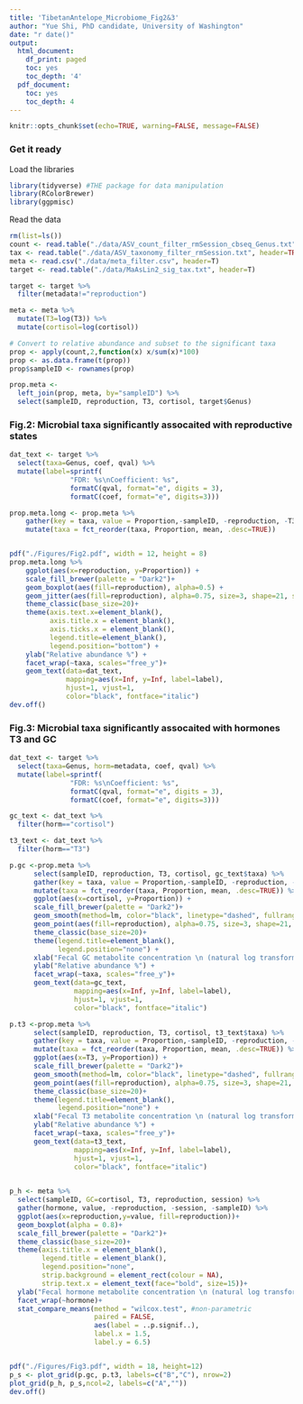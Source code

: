 ```yaml
---
title: 'TibetanAntelope_Microbiome_Fig2&3'
author: "Yue Shi, PhD candidate, University of Washington"
date: "r date()"
output:
  html_document:
    df_print: paged
    toc: yes
    toc_depth: '4'
  pdf_document:
    toc: yes
    toc_depth: 4
---
```


```r
knitr::opts_chunk$set(echo=TRUE, warning=FALSE, message=FALSE)
```

### Get it ready

Load the libraries
```r
library(tidyverse) #THE package for data manipulation
library(RColorBrewer)
library(ggpmisc)
```

Read the data
```r
rm(list=ls())
count <- read.table("./data/ASV_count_filter_rmSession_cbseq_Genus.txt",header=TRUE, row.names=1) 
tax <- read.table("./data/ASV_taxonomy_filter_rmSession.txt", header=TRUE, row.names=1)
meta <- read.csv("./data/meta_filter.csv", header=T) 
target <- read.table("./data/MaAsLin2_sig_tax.txt", header=T)

target <- target %>% 
  filter(metadata!="reproduction")

meta <- meta %>% 
  mutate(T3=log(T3)) %>% 
  mutate(cortisol=log(cortisol))

# Convert to relative abundance and subset to the significant taxa
prop <- apply(count,2,function(x) x/sum(x)*100)
prop <- as.data.frame(t(prop))
prop$sampleID <- rownames(prop)

prop.meta <- 
  left_join(prop, meta, by="sampleID") %>% 
  select(sampleID, reproduction, T3, cortisol, target$Genus) 
```

### Fig.2: Microbial taxa significantly assocaited with reproductive states

```r
dat_text <- target %>% 
  select(taxa=Genus, coef, qval) %>% 
  mutate(label=sprintf(
               "FDR: %s\nCoefficient: %s",
               formatC(qval, format="e", digits = 3),
               formatC(coef, format="e", digits=3)))

prop.meta.long <- prop.meta %>% 
    gather(key = taxa, value = Proportion,-sampleID, -reproduction, -T3, -cortisol) %>% 
    mutate(taxa = fct_reorder(taxa, Proportion, mean, .desc=TRUE)) 


pdf("./Figures/Fig2.pdf", width = 12, height = 8)
prop.meta.long %>% 
    ggplot(aes(x=reproduction, y=Proportion)) +
    scale_fill_brewer(palette = "Dark2")+
    geom_boxplot(aes(fill=reproduction), alpha=0.5) +
    geom_jitter(aes(fill=reproduction), alpha=0.75, size=3, shape=21, stroke=0.15, color="black")+
    theme_classic(base_size=20)+
    theme(axis.text.x=element_blank(),
          axis.title.x = element_blank(),
          axis.ticks.x = element_blank(),
          legend.title=element_blank(),
          legend.position="bottom") +
    ylab("Relative abundance %") +
    facet_wrap(~taxa, scales="free_y")+
    geom_text(data=dat_text,
              mapping=aes(x=Inf, y=Inf, label=label),
              hjust=1, vjust=1,
              color="black", fontface="italic")
dev.off()
```

### Fig.3: Microbial taxa significantly assocaited with hormones T3 and GC

```r
dat_text <- target %>% 
  select(taxa=Genus, horm=metadata, coef, qval) %>% 
  mutate(label=sprintf(
               "FDR: %s\nCoefficient: %s",
               formatC(qval, format="e", digits = 3),
               formatC(coef, format="e", digits=3)))

gc_text <- dat_text %>% 
  filter(horm=="cortisol")

t3_text <- dat_text %>% 
  filter(horm=="T3")

p.gc <-prop.meta %>% 
      select(sampleID, reproduction, T3, cortisol, gc_text$taxa) %>% 
      gather(key = taxa, value = Proportion,-sampleID, -reproduction, -T3, -cortisol) %>% 
      mutate(taxa = fct_reorder(taxa, Proportion, mean, .desc=TRUE)) %>% 
      ggplot(aes(x=cortisol, y=Proportion)) +
      scale_fill_brewer(palette = "Dark2")+
      geom_smooth(method=lm, color="black", linetype="dashed", fullrange="FALSE")+
      geom_point(aes(fill=reproduction), alpha=0.75, size=3, shape=21, stroke=0.15, color="black")+
      theme_classic(base_size=20)+
      theme(legend.title=element_blank(),
            legend.position="none") +
      xlab("Fecal GC metabolite concentration \n (natural log transformed, ng/g)")+
      ylab("Relative abundance %") +
      facet_wrap(~taxa, scales="free_y")+
      geom_text(data=gc_text,
                mapping=aes(x=Inf, y=Inf, label=label),
                hjust=1, vjust=1,
                color="black", fontface="italic")

p.t3 <-prop.meta %>% 
      select(sampleID, reproduction, T3, cortisol, t3_text$taxa) %>% 
      gather(key = taxa, value = Proportion,-sampleID, -reproduction, -T3, -cortisol) %>% 
      mutate(taxa = fct_reorder(taxa, Proportion, mean, .desc=TRUE)) %>% 
      ggplot(aes(x=T3, y=Proportion)) +
      scale_fill_brewer(palette = "Dark2")+
      geom_smooth(method=lm, color="black", linetype="dashed", fullrange="FALSE")+
      geom_point(aes(fill=reproduction), alpha=0.75, size=3, shape=21, stroke=0.15, color="black")+
      theme_classic(base_size=20)+
      theme(legend.title=element_blank(),
            legend.position="none") +
      xlab("Fecal T3 metabolite concentration \n (natural log transformed, ng/g)")+
      ylab("Relative abundance %") +
      facet_wrap(~taxa, scales="free_y")+
      geom_text(data=t3_text,
                mapping=aes(x=Inf, y=Inf, label=label),
                hjust=1, vjust=1,
                color="black", fontface="italic")
    

p_h <- meta %>% 
  select(sampleID, GC=cortisol, T3, reproduction, session) %>% 
  gather(hormone, value, -reproduction, -session, -sampleID) %>% 
  ggplot(aes(x=reproduction,y=value, fill=reproduction))+
  geom_boxplot(alpha = 0.8)+
  scale_fill_brewer(palette = "Dark2")+
  theme_classic(base_size=20)+
  theme(axis.title.x = element_blank(),
        legend.title = element_blank(),
        legend.position="none",
        strip.background = element_rect(colour = NA),
        strip.text.x = element_text(face="bold", size=15))+
  ylab("Fecal hormone metabolite concentration \n (natural log transformed, ng/g)")+
  facet_wrap(~hormone)+
  stat_compare_means(method = "wilcox.test", #non-parametric
                     paired = FALSE, 
                     aes(label = ..p.signif..),
                     label.x = 1.5,
                     label.y = 6.5)


pdf("./Figures/Fig3.pdf", width = 18, height=12)
p_s <- plot_grid(p.gc, p.t3, labels=c("B","C"), nrow=2)
plot_grid(p_h, p_s,ncol=2, labels=c("A",""))
dev.off()
```
